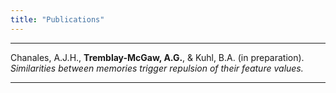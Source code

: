 ```yaml
---
title: "Publications"
---
```

***

Chanales, A.J.H., __Tremblay-McGaw, A.G.__, & Kuhl, B.A. (in preparation). <i>Similarities between memories trigger repulsion of their feature values.</i>

***

